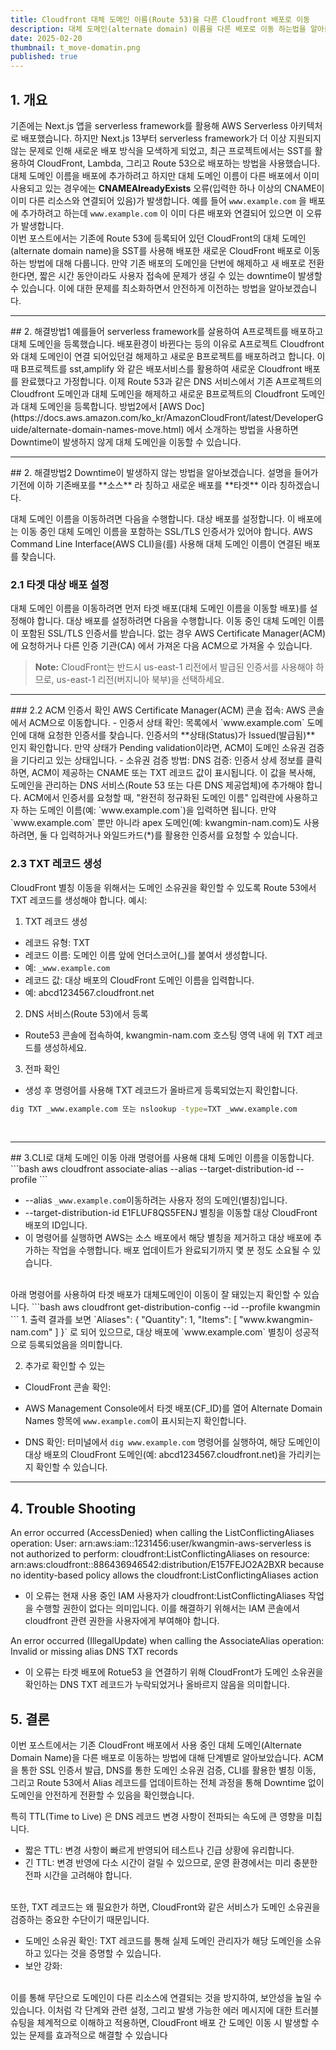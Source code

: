 ```yaml
---
title: Cloudfront 대체 도메인 이름(Route 53)을 다른 Cloudfront 배포로 이동
description: 대체 도메인(alternate domain) 이름을 다른 배포로 이동 하는법을 알아봅니다.
date: 2025-02-20
thumbnail: t_move-domatin.png
published: true
---
```


## 1. 개요
기존에는 Next.js 앱을 serverless framework를 활용해 AWS Serverless 아키텍처로 배포했습니다. 하지만 Next.js 13부터 serverless framework가 더 이상 지원되지 않는 문제로 인해 새로운 배포 방식을 모색하게 되었고, 최근 프로젝트에서는 SST를 활용하여 CloudFront, Lambda, 그리고 Route 53으로 배포하는 방법을 사용했습니다.
대체 도메인 이름을 배포에 추가하려고 하지만 대체 도메인 이름이 다른 배포에서 이미 사용되고 있는 경우에는 **CNAMEAlreadyExists** 오류(입력한 하나 이상의 CNAME이 이미 다른 리소스와 연결되어 있음)가 발생합니다. 예를 들어 `www.example.com` 을 배포에 추가하려고 하는데 `www.example.com` 이 이미 다른 배포와 연결되어 있으면 이 오류가 발생합니다.
<Br/>
이번 포스트에서는 기존에 Route 53에 등록되어 있던 CloudFront의 대체 도메인(alternate domain name)을 SST를 사용해 배포한 새로운 CloudFront 배포로 이동하는 방법에 대해 다룹니다. 만약 기존 배포의 도메인을 단번에 해제하고 새 배포로 전환한다면, 짧은 시간 동안이라도 사용자 접속에 문제가 생길 수 있는 downtime이 발생할 수 있습니다. 이에 대한 문제를 최소화하면서 안전하게 이전하는 방법을 알아보겠습니다.
<Hr/>
## 2. 해결방법1
예를들어 serverless framework를 살용하여 A프로젝트를 배포하고 대체 도메인을 등록했습니다. 배포환경이 바뀐다는 등의 이유로 A프로젝트 Cloudfront와 대체 도메인이 연결 되어있던걸 해제하고 새로운 B프로젝트를 배포하려고 합니다.
이때 B프로젝트를 sst,amplify 와 같은 배포서비스를 활용하여 새로운 Cloudfront 배포를 완료했다고 가정합니다. 이제 Route 53과 같은 DNS 서비스에서 기존 A프로젝트의 Cloudfront 도메인과 대체 도메인을 해제하고 새로운 B프로젝트의 Cloudfront 도메인과 대체 도메인을 등록합니다.
방법2에서 [AWS Doc](https://docs.aws.amazon.com/ko_kr/AmazonCloudFront/latest/DeveloperGuide/alternate-domain-names-move.html) 에서 소개하는 방법을 사용하면 Downtime이 발생하지 않게 대체 도메인을 이동할 수 있습니다.
<Hr/>
## 2. 해결방법2
Downtime이 발생하지 않는 방법을 알아보겠습니다.
설명을 들어가기전에 이하 기존배포를 **소스** 라 칭하고 새로운 배포를 **타겟** 이라 칭하겠습니다.

대체 도메인 이름을 이동하려면 다음을 수행합니다.
대상 배포를 설정합니다. 이 배포에는 이동 중인 대체 도메인 이름을 포함하는 SSL/TLS 인증서가 있어야 합니다. 
AWS Command Line Interface(AWS CLI)을(를) 사용해 대체 도메인 이름이 연결된 배포를 찾습니다.

### 2.1 타겟 대상 배포 설정
대체 도메인 이름을 이동하려면 먼저 타겟 배포(대체 도메인 이름을 이동할 배포)를 설정해야 합니다.
대상 배포를 설정하려면 다음을 수행합니다.
이동 중인 대체 도메인 이름이 포함된 SSL/TLS 인증서를 받습니다. 없는 경우 AWS Certificate Manager(ACM)에 요청하거나 다른 인증 기관(CA) 에서 가져온 다음 ACM으로 가져올 수 있습니다. 
<Callout>
> **Note:** CloudFront는 반드시 us-east-1 리전에서 발급된 인증서를 사용해야 하므로, us-east-1 리전(버지니아 북부)을 선택하세요.
</Callout>
<Hr/>
### 2.2 ACM 인증서 확인
AWS Certificate Manager(ACM) 콘솔 접속:
AWS 콘솔에서 ACM으로 이동합니다.
- 인증서 상태 확인:
목록에서 `www.example.com` 도메인에 대해 요청한 인증서를 찾습니다.
인증서의 **상태(Status)가 Issued(발급됨)** 인지 확인합니다.
만약 상태가 Pending validation이라면, ACM이 도메인 소유권 검증을 기다리고 있는 상태입니다.
- 소유권 검증 방법:
DNS 검증: 인증서 상세 정보를 클릭하면, ACM이 제공하는 CNAME 또는 TXT 레코드 값이 표시됩니다.
이 값을 복사해, 도메인을 관리하는 DNS 서비스(Route 53 또는 다른 DNS 제공업체)에 추가해야 합니다.
ACM에서 인증서를 요청할 때, "완전히 정규화된 도메인 이름" 입력란에 사용하고자 하는 도메인 이름(예: `www.example.com`)을 입력하면 됩니다.
만약 `www.example.com` 뿐만 아니라 apex 도메인(예: kwangmin-nam.com)도 사용하려면, 둘 다 입력하거나 와일드카드(*)를 활용한 인증서를 요청할 수 있습니다.

<PostImage src="/aws-domain-img1.png" alt="ACM 인증서 확인" description="ACM 인증서 발급 화면" width={550} height={350}/>

### 2.3 TXT 레코드 생성
CloudFront 별칭 이동을 위해서는 도메인 소유권을 확인할 수 있도록 Route 53에서 TXT 레코드를 생성해야 합니다.
예시:
1. TXT 레코드 생성
- 레코드 유형: TXT
- 레코드 이름: 도메인 이름 앞에 언더스코어(_)를 붙여서 생성합니다.
- 예: `_www.example.com`
- 레코드 값: 대상 배포의 CloudFront 도메인 이름을 입력합니다.
- 예: abcd1234567.cloudfront.net

2. DNS 서비스(Route 53)에서 등록
- Route53 콘솔에 접속하여, kwangmin-nam.com 호스팅 영역 내에 위 TXT 레코드를 생성하세요.

3. 전파 확인
- 생성 후 명령어를 사용해 TXT 레코드가 올바르게 등록되었는지 확인합니다.

```bash
dig TXT _www.example.com 또는 nslookup -type=TXT _www.example.com
```
<Br lineCount={2}/>
<PostImage src="/aws-domain-img2.png" alt="ACM 인증서 확인" description="TXT 레코드 생성 화면" width={550} height={350}/>

<Hr/>
## 3.CLI로 대체 도메인 이동
아래 명령어를 사용해 대체 도메인 이름을 이동합니다.
```bash
aws cloudfront associate-alias --alias <ROUTE53_DOMAIN> --target-distribution-id <CF_ID> --profile <PROFILE_NAME>
```

-  --alias `_www.example.com`이동하려는 사용자 정의 도메인(별칭)입니다.
-  --target-distribution-id E1FLUF8QS5FENJ 별칭을 이동할 대상 CloudFront 배포의 ID입니다.
-  이 명령어를 실행하면 AWS는 소스 배포에서 해당 별칭을 제거하고 대상 배포에 추가하는 작업을 수행합니다. 배포 업데이트가 완료되기까지 몇 분 정도 소요될 수 있습니다.
<Br lineCount={2}/>
아래 명령어를 사용하여 타겟 배포가 대체도메인이 이동이 잘 돼있는지 확인할 수 있습니다.
```bash
aws cloudfront get-distribution-config --id <CF_ID> --profile kwangmin
```
1. 출력 결과를 보면 `Aliases": { "Quantity": 1, "Items": [ "www.kwangmin-nam.com" ] }` 로 되어 있으므로, 대상 배포에 `www.example.com` 별칭이 성공적으로 등록되었음을 의미합니다.

2. 추가로 확인할 수 있는

- CloudFront 콘솔 확인:
- AWS Management Console에서 타겟 배포(CF_ID)를 열어 Alternate Domain Names 항목에 `www.example.com`이 표시되는지 확인합니다.

- DNS 확인:
터미널에서 `dig www.example.com` 명령어를 실행하여, 해당 도메인이 대상 배포의 CloudFront 도메인(예: abcd1234567.cloudfront.net)을 가리키는지 확인할 수 있습니다.
<Hr/>

## 4. Trouble Shooting

<ErrorText>An error occurred (AccessDenied) when calling the ListConflictingAliases operation: User: arn:aws:iam::1231456:user/kwangmin-aws-serverless is not authorized to perform: cloudfront:ListConflictingAliases on resource: arn:aws:cloudfront::886436946542:distribution/E157FEJO2A2BXR because no identity-based policy allows the cloudfront:ListConflictingAliases action</ErrorText>

- 이 오류는 현재 사용 중인 IAM 사용자가 cloudfront:ListConflictingAliases 작업을 수행할 권한이 없다는 의미입니다. 이를 해결하기 위해서는 IAM 콘솔에서 cloudfront 관련 권한을 사용자에게 부여해야 합니다.

<ErrorText>An error occurred (IllegalUpdate) when calling the AssociateAlias operation: Invalid or missing alias DNS TXT records</ErrorText>

- 이 오류는 타겟 배포에 Rotue53 을 연결하기 위해 CloudFront가 도메인 소유권을 확인하는 DNS TXT 레코드가 누락되었거나 올바르지 않음을 의미합니다.


## 5. 결론

이번 포스트에서는 기존 CloudFront 배포에서 사용 중인 대체 도메인(Alternate Domain Name)을 다른 배포로 이동하는 방법에 대해 단계별로 알아보았습니다.
ACM을 통한 SSL 인증서 발급, DNS를 통한 도메인 소유권 검증, CLI를 활용한 별칭 이동, 그리고 Route 53에서 Alias 레코드를 업데이트하는 전체 과정을 통해 Downtime 없이 도메인을 안전하게 전환할 수 있음을 확인했습니다.

특히 TTL(Time to Live) 은 DNS 레코드 변경 사항이 전파되는 속도에 큰 영향을 미칩니다.
- 짧은 TTL: 변경 사항이 빠르게 반영되어 테스트나 긴급 상황에 유리합니다.
- 긴 TTL: 변경 반영에 다소 시간이 걸릴 수 있으므로, 운영 환경에서는 미리 충분한 전파 시간을 고려해야 합니다.
<Br/>
또한, TXT 레코드는 왜 필요한가 하면, CloudFront와 같은 서비스가 도메인 소유권을 검증하는 중요한 수단이기 때문입니다.

- 도메인 소유권 확인:
TXT 레코드를 통해 실제 도메인 관리자가 해당 도메인을 소유하고 있다는 것을 증명할 수 있습니다.
- 보안 강화:
<Br/>
이를 통해 무단으로 도메인이 다른 리소스에 연결되는 것을 방지하여, 보안성을 높일 수 있습니다.
이처럼 각 단계와 관련 설정, 그리고 발생 가능한 에러 메시지에 대한 트러블슈팅을 체계적으로 이해하고 적용하면, CloudFront 배포 간 도메인 이동 시 발생할 수 있는 문제를 효과적으로 해결할 수 있습니다































